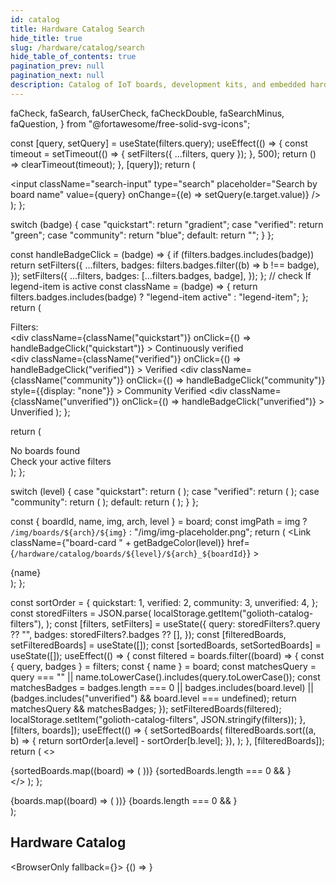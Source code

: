 ```yaml
---
id: catalog
title: Hardware Catalog Search
hide_title: true
slug: /hardware/catalog/search
hide_table_of_contents: true
pagination_prev: null
pagination_next: null
description: Catalog of IoT boards, development kits, and embedded hardware compatible with Golioth.
---
```


  faCheck,
  faSearch,
  faUserCheck,
  faCheckDouble,
  faSearchMinus,
  faQuestion,
} from "@fortawesome/free-solid-svg-icons";

  const [query, setQuery] = useState(filters.query);
  useEffect(() => {
    const timeout = setTimeout(() => {
      setFilters({ ...filters, query });
    }, 500);
    return () => clearTimeout(timeout);
  }, [query]);
  return (
    <div className="search-input-group">
      <span className="search-icon">
        <FontAwesomeIcon icon={faSearch} />
      </span>
      <input
        className="search-input"
        type="search"
        placeholder="Search by board name"
        value={query}
        onChange={(e) => setQuery(e.target.value)}
      />
    </div>
  );
};

  switch (badge) {
    case "quickstart":
      return "gradient";
    case "verified":
      return "green";
    case "community":
      return "blue";
    default:
      return "";
  }
};

  const handleBadgeClick = (badge) => {
    if (filters.badges.includes(badge))
      return setFilters({
        ...filters,
        badges: filters.badges.filter((b) => b !== badge),
      });
    setFilters({
      ...filters,
      badges: [...filters.badges, badge],
    });
  };
  // check If legend-item is active
  const className = (badge) => {
    return filters.badges.includes(badge)
      ? "legend-item active"
      : "legend-item";
  };
  return (
    <div className="legend">
      <div className="legend-title">Filters:</div>
      <div
        className={className("quickstart")}
        onClick={() => handleBadgeClick("quickstart")}
      >
        <FontAwesomeIcon
          icon={faCheckDouble}
          className="board-status-badge gradient"
        />
        <span>Continuously verified</span>
      </div>
      <div
        className={className("verified")}
        onClick={() => handleBadgeClick("verified")}
      >
        <FontAwesomeIcon icon={faCheck} className="board-status-badge green" />
        <span>Verified</span>
      </div>
      <div
        className={className("community")}
        onClick={() => handleBadgeClick("community")}
        style={{display: "none"}}
      >
        <FontAwesomeIcon
          icon={faUserCheck}
          className="board-status-badge blue"
        />
        <span>Community Verified</span>
      </div>
      <div
        className={className("unverified")}
        onClick={() => handleBadgeClick("unverified")}
      >
        <FontAwesomeIcon icon={faQuestion} className="board-status-badge" />
        <span>Unverified</span>
      </div>
    </div>
  );
};

  return (
    <div className="empty">
      <span className="empty-icon">
        <FontAwesomeIcon icon={faSearchMinus} />
      </span>
      <div className="empty-text">No boards found</div>
      <div className="empty-detail">Check your active filters</div>
    </div>
  );
};

  switch (level) {
    case "quickstart":
      return (
        <FontAwesomeIcon
          icon={faCheckDouble}
          className="board-status-badge gradient"
        />
      );
    case "verified":
      return (
        <FontAwesomeIcon
          icon={faCheck}
          className="board-status-badge green"
        />
      );
    case "community":
      return (
        <FontAwesomeIcon
          icon={faUserCheck}
          className="board-status-badge blue"
        />
      );
    default:
      return (
        <FontAwesomeIcon
          icon={faQuestion}
          className="board-status-badge" />
      );
  }
};

  const { boardId, name, img, arch, level } = board;
  const imgPath = img
    ? `/img/boards/${arch}/${img}`
    : "/img/img-placeholder.png";
  return (
    <Link
      className={"board-card " + getBadgeColor(level)}
      href={`/hardware/catalog/boards/${level}/${arch}_${boardId}`}
    >
      <div className="board-card-image">
        <div className="board-card-badge-container">
          <BoardStatusBadge level={level} title={level} />
        </div>
        <Image img={imgPath} />
      </div>
      <div className="board-card-footer" title={name}>
        {name}
      </div>
    </Link>
  );
};

  const sortOrder = {
    quickstart: 1,
    verified: 2,
    community: 3,
    unverified: 4,
  };
  const storedFilters = JSON.parse(
    localStorage.getItem("golioth-catalog-filters"),
  );
  const [filters, setFilters] = useState({
    query: storedFilters?.query ?? "",
    badges: storedFilters?.badges ?? [],
  });
  const [filteredBoards, setFilteredBoards] = useState([]);
  const [sortedBoards, setSortedBoards] = useState([]);
  useEffect(() => {
    const filtered = boards.filter((board) => {
      const { query, badges } = filters;
      const { name } = board;
      const matchesQuery =
        query === "" || name.toLowerCase().includes(query.toLowerCase());
      const matchesBadges =
        badges.length === 0 ||
        badges.includes(board.level) ||
        (badges.includes("unverified") && board.level === undefined);
      return matchesQuery && matchesBadges;
    });
    setFilteredBoards(filtered);
    localStorage.setItem("golioth-catalog-filters", JSON.stringify(filters));
  }, [filters, boards]);
  useEffect(() => {
    setSortedBoards(
      filteredBoards.sort((a, b) => {
        return sortOrder[a.level] - sortOrder[b.level];
      }),
    );
  }, [filteredBoards]);
  return (
    <>
      <Legend filters={filters} setFilters={setFilters} />
      <SearchInput filters={filters} setFilters={setFilters} />
      <div className="board-list">
        {sortedBoards.map((board) => (
          <Board key={board.boardId} board={board} />
        ))}
        {sortedBoards.length === 0 && <Empty />}
      </div>
    </>
  );
};

  <div className="board-list">
    {boards.map((board) => (
      <Board key={board.boardId} board={board} />
    ))}
    {boards.length === 0 && <Empty />}
  </div>
);

## Hardware Catalog

<BrowserOnly fallback={<BoardListWithoutFilters boards={boards} />}>
  {() => <BoardList boards={boards} />}
</BrowserOnly>
